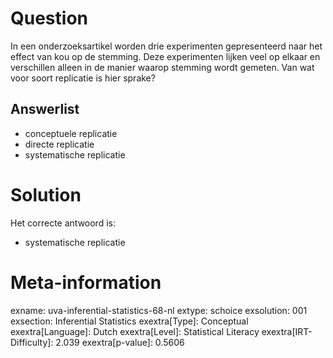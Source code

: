 Question
========

In een onderzoeksartikel worden drie experimenten gepresenteerd naar het
effect van kou op de stemming. Deze experimenten lijken veel op elkaar
en verschillen alleen in de manier waarop stemming wordt gemeten. Van
wat voor soort replicatie is hier sprake?

Answerlist
----------

* conceptuele replicatie
* directe replicatie
* systematische replicatie

Solution
========

Het correcte antwoord is: 

* systematische replicatie

Meta-information
================
exname: uva-inferential-statistics-68-nl
extype: schoice
exsolution: 001
exsection: Inferential Statistics
exextra[Type]: Conceptual
exextra[Language]: Dutch
exextra[Level]: Statistical Literacy
exextra[IRT-Difficulty]: 2.039
exextra[p-value]: 0.5606

